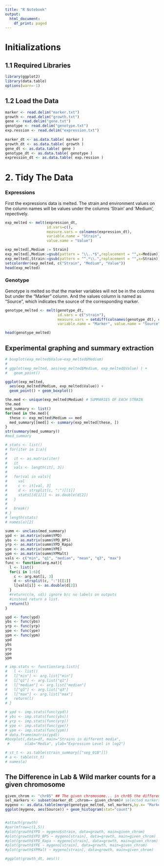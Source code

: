 ```yaml
---
title: "R Notebook"
output:
  html_document:
    df_print: paged
---
```

# Initializations
## 1.1 Required Libraries
```r
library(ggplot2)
library(data.table)
options(warn=-1)
```


## 1.2 Load the Data
```r
marker <- read.delim("marker.txt")
growth <- read.delim("growth.txt")
gene <- read.delim("gene.txt")
genotype <- read.delim("genotype.txt")
exp.ression <- read.delim("expression.txt")
  
marker_dt <- as.data.table( marker )
growth_dt <- as.data.table( growth )
gene_dt <- as.data.table( gene )
genotype_dt <- as.data.table( genotype )
expression_dt <- as.data.table( exp.ression )
```

# 2. Tidy The Data

### Expressions 
First the expressions data is melted. The strain and environment values on the column names will be values under the columns 'Strain' and 'Medium', repectively.
```r
exp_melted <- melt(expression_dt, 
                   id.vars=c(), 
                   measure.vars = colnames(expression_dt), 
                   variable.name = "Strain", 
                   value.name = "Value")

exp_melted[,Medium := Strain]
exp_melted[,Medium:=gsub(pattern = "\\..*$",replacement = "",x=Medium)]
exp_melted[,Strain:=gsub(pattern = "^.*\\.",replacement = "",x=Strain)]
setcolorder(exp_melted, c("Strain", "Medium", "Value"))
head(exp_melted)
```

### Genotype

Genotype is melted so that the marker variables will not be in the columns but under the "Marker" column. And the values column is named as "Source", which indicates the source of the corresponding marker.

```r
genotype_melted <- melt(genotype_dt,
                        id.vars = c("strain"), 
                        measure.vars = setdiff(colnames(genotype_dt), c("strain")),
                        variable.name = "Marker", value.name = "Source")

head(genotype_melted)
```


## Experimental graphing and summary extraction
```r



# boxplot(exp_melted$Value~exp_melted$Medium)
# 
# ggplot(exp_melted, aes(exp_melted$Medium, exp_melted$Value) ) +
#   geom_point()

ggplot(exp_melted,
  aes(exp_melted$Medium, exp_melted$Value)) +
  geom_point() + geom_boxplot()

the.med <- unique(exp_melted$Medium) # SUMMARIES OF EACH STRAIN
the.med
med_summary <- list()
for(med in the.med){
  these <- exp_melted$Medium == med
  med_summary[[med]] <- summary(exp_melted[these, ])
}
str(summary(med_summary))
#med_summary

# stats <- list()
# for(iter in 1:a){
# 
#   it <- as.matrix(iter)
#   it
#   vals <- length(it[, 3])
# 
#   for(val in vals){
#     val
#     c <- it[val, 3]
#     d <- strsplit(c, ":")[[1]]
#     stats[[d[1]]] <- as.double(d[2])
#   }
# 
#   break()
# }
# length(stats)
# names(a)[2]

summ <- unclass(med_summary)
ypd <- as.matrix(summ$YPD)
ybs <- as.matrix(summ$YPD_BPS)
yrp <- as.matrix(summ$YPD_Rapa)
ype <- as.matrix(summ$YPE)
ypm <- as.matrix(summ$YPMalt)
vals <- c("min", "q1", "median", "mean", "q3", "max")
func <- function(arg.mat){
  l <- list()
  for(i in 1:6){
    c <- arg.mat[i, 3]
    d <- strsplit(c, ":")[[1]]
    l[vals[i]] <- as.double(d[2])
  }
  #return(c(m, sd)) ignore b/c no labels on outputs
  #instead return a list.
  return(l)
}

ypd <- func(ypd)
ybs <- func(ybs)
yrp <- func(yrp)
ype <- func(ype)
ypm <- func(ypm)
ypd
ybs
yrp
ype
ypm

# imp.stats <- function(arg.list){
#   l <- list()
#   l["min"] <- arg.list["min"]
#   l["q1"] <- arg.list["q1"]
#   l["median"] <- arg.list["median"]
#   l["q3"] <- arg.list["q3"]
#   l["max"] <- arg.list["max"]
#   return(l)
# }

# ypd <- imp.stats(func(ypd))
# ybs <- imp.stats(func(ybs))
# yrp <- imp.stats(func(yrp))
# ype <- imp.stats(func(ype))
# ypm <- imp.stats(func(ypm))
# data.frame(matrix(ypd))
#boxplot(,data=df, main="Strains in different media", 
 #       xlab="Media", ylab="Expression Level in log2")

# st_t <- as.table(strain_summary[["seg_01B"]])
# a <- table(st_t)
# names(a)

```

## The Difference in Lab & Wild marker counts for a given chromosome
```r
given_chrom <- "chr05" ## The given chromosome... in chr05 the difference between wild and lab genes are high compared to other chromosomes.
sel_markers <- subset(marker_dt ,chrom== given_chrom)# selected markers as data frame to merge
mygeno <- as.data.table(merge(genotype_melted, sel_markers,by.x= "Marker" , by.y = "id")) ## merge, left join, on column Marker
ggplot(mygeno, aes(Source)) + geom_histogram(stat="count")


#attach(growth)
#par(mfrow=c(1,5))
#plot(growth$YPD ~ mygeno$strain, data=growth, main=given_chrom)
#plot(growth$YPD_BPS ~ mygeno[strain], data=growth, main=given_chrom)
#plot(growth$YPD_Rapa ~ mygeno[strain], data=growth, main=given_chrom)
#plot(growth$YPE ~ mygeno[strain], data=growth, main=given_chrom)
#plot(growth$YPMalt ~ mygeno[strain], data=growth, main=given_chrom)

#ggplot(growth_dt, aes())
```

